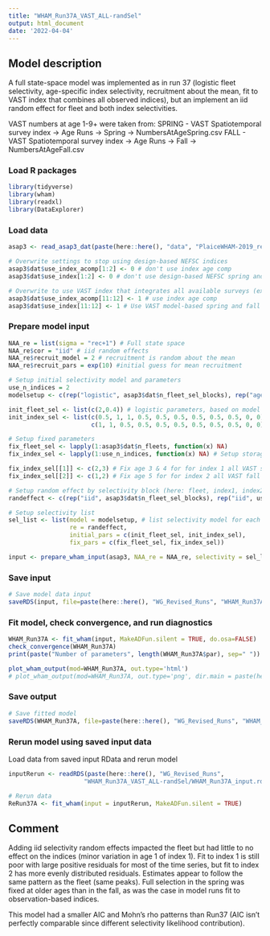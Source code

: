 ```yaml
---
title: "WHAM_Run37A_VAST_ALL-randSel"
output: html_document
date: '2022-04-04'
---
```


## Model description
A full state-space model was implemented as in run 37 (logistic fleet selectivity, age-specific index selectivity, recruitment about the mean, fit to VAST index that combines all observed indices), but an implement an iid random effect for fleet and both index selectivities. 

VAST numbers at age 1-9+ were taken from:
SPRING
- VAST Spatiotemporal survey index -> Age Runs -> Spring -> NumbersAtAgeSpring.csv
FALL
- VAST Spatiotemporal survey index -> Age Runs -> Fall -> NumbersAtAgeFall.csv

### Load R packages
```r
library(tidyverse)
library(wham)
library(readxl)
library(DataExplorer)
```

### Load data
```r
asap3 <- read_asap3_dat(paste(here::here(), "data", "PlaiceWHAM-2019_revised_NEFSC-LW-WAA_StateVASTIndices.DAT", sep="/"))

# Overwrite settings to stop using design-based NEFSC indices
asap3$dat$use_index_acomp[1:2] <- 0 # don't use index age comp
asap3$dat$use_index[1:2] <- 0 # don't use design-based NEFSC spring and fall indices

# Overwrite to use VAST index that integrates all available surveys (except LPUE index)
asap3$dat$use_index_acomp[11:12] <- 1 # use index age comp
asap3$dat$use_index[11:12] <- 1 # Use VAST model-based spring and fall indices

```

### Prepare model input
```r
NAA_re = list(sigma = "rec+1") # Full state space
NAA_re$cor = "iid" # iid random effects
NAA_re$recruit_model = 2 # recruitment is random about the mean
NAA_re$recruit_pars = exp(10) #initial guess for mean recruitment

# Setup initial selectivity model and parameters
use_n_indices = 2
modelsetup <- c(rep("logistic", asap3$dat$n_fleet_sel_blocks), rep("age-specific", use_n_indices))

init_fleet_sel <- list(c(2,0.4)) # logistic parameters, based on model type
init_index_sel <- list(c(0.5, 1, 1, 0.5, 0.5, 0.5, 0.5, 0.5, 0.5, 0, 0), # all VAST spring
                       c(1, 1, 0.5, 0.5, 0.5, 0.5, 0.5, 0.5, 0.5, 0, 0)) # all VAST fall

# Setup fixed parameters
fix_fleet_sel <- lapply(1:asap3$dat$n_fleets, function(x) NA) 
fix_index_sel <- lapply(1:use_n_indices, function(x) NA) # Setup storage object to populate 

fix_index_sel[[1]] <- c(2,3) # Fix age 3 & 4 for for index 1 all VAST spring
fix_index_sel[[2]] <- c(1,2) # Fix age 5 for for index 2 all VAST fall

# Setup random effect by selectivity block (here: fleet, index1, index2)
randeffect <- c(rep("iid", asap3$dat$n_fleet_sel_blocks), rep("iid", use_n_indices))

# Setup selectivity list
sel_list <- list(model = modelsetup, # list selectivity model for each fleet and index
                 re = randeffect,
                 initial_pars = c(init_fleet_sel, init_index_sel),
                 fix_pars = c(fix_fleet_sel, fix_index_sel))

input <- prepare_wham_input(asap3, NAA_re = NAA_re, selectivity = sel_list, model_name = "WHAM_Run37A") 
```

### Save input
```r
# Save model data input
saveRDS(input, file=paste(here::here(), "WG_Revised_Runs", "WHAM_Run37A_VAST_ALL-randSel", "WHAM_Run37A_input.rds", sep="/"))
```

### Fit model, check convergence, and run diagnostics
```r
WHAM_Run37A <- fit_wham(input, MakeADFun.silent = TRUE, do.osa=FALSE) 
check_convergence(WHAM_Run37A)
print(paste("Number of parameters", length(WHAM_Run37A$par), sep=" "))

plot_wham_output(mod=WHAM_Run37A, out.type='html')
# plot_wham_output(mod=WHAM_Run37A, out.type='png', dir.main = paste(here::here(), "WHAM_Run37A", sep="/"))
```

### Save output
```r
# Save fitted model
saveRDS(WHAM_Run37A, file=paste(here::here(), "WG_Revised_Runs", "WHAM_Run37A_VAST_ALL-randSel", "WHAM_Run37A_model.rds", sep="/"))
```

### Rerun model using saved input data
Load data from saved input RData and rerun model
```r
inputRerun <- readRDS(paste(here::here(), "WG_Revised_Runs",
                     "WHAM_Run37A_VAST_ALL-randSel/WHAM_Run37A_input.rds", sep="/"))

# Rerun data
ReRun37A <- fit_wham(input = inputRerun, MakeADFun.silent = TRUE)
```

## Comment

Adding iid selectivity random effects impacted the fleet but had little to no effect on the indices (minor variation in age 1 of index 1). Fit to index 1 is still poor with large positive residuals for most of the time series, but fit to index 2 has more evenly distributed residuals. Estimates appear to follow the same pattern as the fleet (same peaks). Full selection in the spring was fixed at older ages than in the fall, as was the case in model runs fit to observation-based indices.

This model had a smaller AIC and Mohn's rho patterns than Run37 (AIC isn't perfectly comparable since different selectivity likelihood contribution). 
